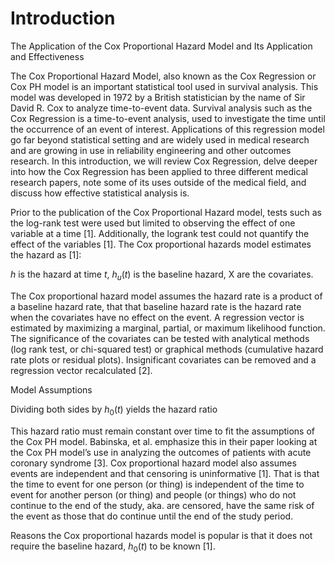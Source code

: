 # Introduction

The Application of the Cox Proportional Hazard Model and Its Application and Effectiveness

The Cox Proportional Hazard Model, also known as the Cox Regression or Cox PH model is an important statistical tool used in survival analysis. This model was developed in 1972 by a British statistician by the name of Sir David R. Cox to analyze time-to-event data. Survival analysis such as the Cox Regression is a time-to-event analysis, used to investigate the time until the occurrence of an event of interest. Applications of this regression model go far beyond statistical setting and are widely used in medical research and are growing in use in reliability engineering and other outcomes research. In this introduction, we will review Cox Regression, delve deeper into how the Cox Regression has been applied to three different medical research papers, note some of its uses outside of the medical field, and discuss how effective statistical analysis is.

Prior to the publication of the Cox Proportional Hazard model, tests such as the log-rank test were used but limited to observing the effect of one variable at a time \[1\]. Additionally, the logrank test could not quantify the effect of the variables \[1\]. The Cox proportional hazards model estimates the hazard as \[1\]:

```{=tex}
h(t)=h_n(t) \exp \left(B_1 X_1+B_2 X_2+\ldots B_p X_p\right)
```
$h$ is the hazard at time $t$, $h_u(t)$ is the baseline hazard, $\mathrm{X}$ are the covariates.

The Cox proportional hazard model assumes the hazard rate is a product of a baseline hazard rate, that that baseline hazard rate is the hazard rate when the covariates have no effect on the event. A regression vector is estimated by maximizing a marginal, partial, or maximum likelihood function. The significance of the covariates can be tested with analytical methods (log rank test, or chi-squared test) or graphical methods (cumulative hazard rate plots or residual plots). Insignificant covariates can be removed and a regression vector recalculated \[2\].

Model Assumptions

Dividing both sides by $h_0(t)$ yields the hazard ratio

```{=tex}
\mathrm{h}(\mathrm{t}) / \mathrm{h}_{\mathrm{o}}(\mathrm{t})=\exp \left(\mathrm{B}_1 \mathrm{X}_1+\mathrm{B}_2 \mathrm{X}_2+\ldots \mathrm{B}_{\mathrm{p}} \mathrm{X}_{\mathrm{p}}\right) \text {. }
```
This hazard ratio must remain constant over time to fit the assumptions of the Cox $\mathrm{PH}$ model. Babinska, et al. emphasize this in their paper looking at the Cox PH model's use in analyzing the outcomes of patients with acute coronary syndrome \[3\]. Cox proportional hazard model also assumes events are independent and that censoring is uninformative \[1\]. That is that the time to event for one person (or thing) is independent of the time to event for another person (or thing) and people (or things) who do not continue to the end of the study, aka. are censored, have the same risk of the event as those that do continue until the end of the study period.

Reasons the Cox proportional hazards model is popular is that it does not require the baseline hazard, $h_0(t)$ to be known \[1\].
